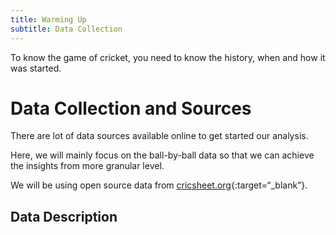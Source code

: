 ```yaml
---
title: Warming Up
subtitle: Data Collection
---
```


To know the game of cricket, you need to know the history, when and how it was started.

# Data Collection and Sources

There are lot of data sources available online to get started our analysis.

Here, we will mainly focus on the ball-by-ball data so that we can achieve the insights from more granular level.

We will be using open source data from [cricsheet.org](https://cricsheet.org){:target="\_blank"}.

## Data Description
